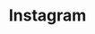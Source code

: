 ---
title: "Instagram"
description: "Description of your new file."
icon: "instagram"
sidebarTitle: "Instagram"
---